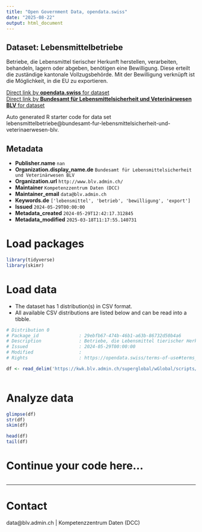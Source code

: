 ```yaml
---
title: "Open Government Data, opendata.swiss"
date: "2025-08-22"
output: html_document
---
```


## Dataset: Lebensmittelbetriebe

Betriebe, die Lebensmittel tierischer Herkunft herstellen, verarbeiten, behandeln, lagern oder abgeben, benötigen eine Bewilligung. Diese erteilt die zuständige kantonale Vollzugsbehörde. Mit der Bewilligung verknüpft ist die Möglichkeit, in die EU zu exportieren.

[Direct link by **opendata.swiss** for dataset](https://opendata.swiss/de/dataset/lebensmittelbetriebe)<br>
[Direct link by **Bundesamt für Lebensmittelsicherheit und Veterinärwesen BLV** for dataset](https://www.blv.admin.ch/blv/de/home/lebensmittel-und-ernaehrung/rechts-und-vollzugsgrundlagen/bewilligung-und-meldung/listen-bewilligter-betriebe.html)

Auto generated R starter code for data set lebensmittelbetriebe@bundesamt-fur-lebensmittelsicherheit-und-veterinaerwesen-blv.

## Metadata

- **Publisher.name** `nan`
- **Organization.display_name.de** `Bundesamt für Lebensmittelsicherheit und Veterinärwesen BLV`
- **Organization.url** `http://www.blv.admin.ch/`
- **Maintainer** `Kompetenzzentrum Daten (DCC)`
- **Maintainer_email** `data@blv.admin.ch`
- **Keywords.de** `['lebensmittel', 'betrieb', 'bewilligung', 'export']`
- **Issued** `2024-05-29T00:00:00`
- **Metadata_created** `2024-05-29T12:42:17.312845`
- **Metadata_modified** `2025-03-18T11:17:55.140731`


# Load packages

```r

library(tidyverse)
library(skimr)

```

# Load data

-   The dataset has 1 distribution(s) in CSV format.
-   All available CSV distributions are listed below and can be read into a tibble.

```r

# Distribution 0
# Package_id               : 29ebfb67-474b-46b1-a63b-86732d50b4a6
# Description              : Betriebe, die Lebensmittel tierischer Herkunft herstellen, verarbeiten, behandeln, lagern oder abgeben, benötigen eine Bewilligung. Diese erteilt die zuständige kantonale Vollzugsbehörde. Mit der Bewilligung verknüpft ist die Möglichkeit, in die EU zu exportieren.
# Issued                   : 2024-05-29T00:00:00
# Modified                 : 
# Rights                   : https://opendata.swiss/terms-of-use#terms_by

df <- read_delim('https://kwk.blv.admin.ch/superglobal/wGlobal/scripts/php/bewilligungsliste/inc.list_to_csv.php?viewmode=csv&lang=de')



```

# Analyze data

```r

glimpse(df)
str(df)
skim(df)

head(df)
tail(df)

```

# Continue your code here...

```r

```

------------------------------------------------------------------------

# Contact

data@blv.admin.ch | Kompetenzzentrum Daten (DCC)
